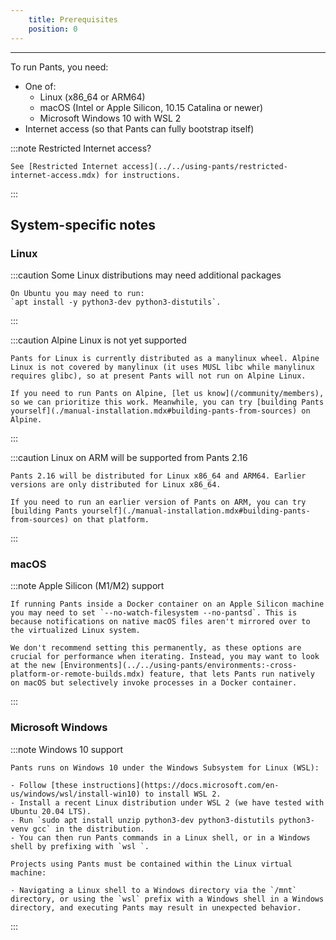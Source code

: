 ```yaml
---
    title: Prerequisites
    position: 0
---
```


---

To run Pants, you need:

- One of:
  - Linux (x86_64 or ARM64)
  - macOS (Intel or Apple Silicon, 10.15 Catalina or newer)
  - Microsoft Windows 10 with WSL 2
- Internet access (so that Pants can fully bootstrap itself)

:::note Restricted Internet access?

    See [Restricted Internet access](../../using-pants/restricted-internet-access.mdx) for instructions.

:::

## System-specific notes

### Linux

:::caution Some Linux distributions may need additional packages

    On Ubuntu you may need to run:
    `apt install -y python3-dev python3-distutils`.

:::

:::caution Alpine Linux is not yet supported

    Pants for Linux is currently distributed as a manylinux wheel. Alpine Linux is not covered by manylinux (it uses MUSL libc while manylinux requires glibc), so at present Pants will not run on Alpine Linux.

    If you need to run Pants on Alpine, [let us know](/community/members), so we can prioritize this work. Meanwhile, you can try [building Pants yourself](./manual-installation.mdx#building-pants-from-sources) on Alpine.

:::

:::caution Linux on ARM will be supported from Pants 2.16

    Pants 2.16 will be distributed for Linux x86_64 and ARM64. Earlier versions are only distributed for Linux x86_64.

    If you need to run an earlier version of Pants on ARM, you can try [building Pants yourself](./manual-installation.mdx#building-pants-from-sources) on that platform.

:::

### macOS

:::note Apple Silicon (M1/M2) support

    If running Pants inside a Docker container on an Apple Silicon machine you may need to set `--no-watch-filesystem --no-pantsd`. This is because notifications on native macOS files aren't mirrored over to the virtualized Linux system.

    We don't recommend setting this permanently, as these options are crucial for performance when iterating. Instead, you may want to look at the new [Environments](../../using-pants/environments:-cross-platform-or-remote-builds.mdx) feature, that lets Pants run natively on macOS but selectively invoke processes in a Docker container.

:::

### Microsoft Windows

:::note Windows 10 support

    Pants runs on Windows 10 under the Windows Subsystem for Linux (WSL):

    - Follow [these instructions](https://docs.microsoft.com/en-us/windows/wsl/install-win10) to install WSL 2.
    - Install a recent Linux distribution under WSL 2 (we have tested with Ubuntu 20.04 LTS).
    - Run `sudo apt install unzip python3-dev python3-distutils python3-venv gcc` in the distribution.
    - You can then run Pants commands in a Linux shell, or in a Windows shell by prefixing with `wsl `.

    Projects using Pants must be contained within the Linux virtual machine:

    - Navigating a Linux shell to a Windows directory via the `/mnt` directory, or using the `wsl` prefix with a Windows shell in a Windows directory, and executing Pants may result in unexpected behavior.

:::
